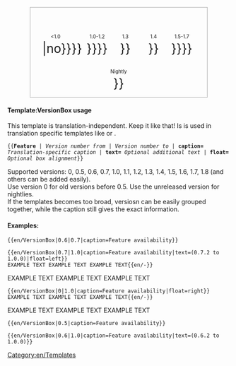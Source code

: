 <noinclude></noinclude>
<includeonly>
<div style="width: 400px; border: 1px solid darkgray; cellpadding: 0px; text-align: center; margin-right:auto; margin-left:auto; float: {{{float}}};">
<span style="font-size:80%; line-height: 0.8;">'''{{{caption}}}''' <span style="color:green">{{{text|}}}</span></span><br/>
<div style="display:inline-block;">
<span style="float: left; font-size:80%; width:60px; text-align: center">&lt;1.0</span><br/>
<span style="font-size:200%;"> {{en/Checkbox|{{#ifexpr:{{{1}}} < 1.0|{{#ifexpr:0.7 <= {{{2|99}}}|yes|partial}}|no}}}} </span></div>
<div style="display:inline-block;">
<span style="float: left; font-size:80%; width:60px; text-align: center">1.0-1.2</span><br/>
<span style="font-size:200%;"> {{en/Checkbox|{{#ifexpr:({{{1}}} <= 1.0) and (1.2 <= {{{2|99}}})|yes|{{#ifexpr:({{{1}}} <= 1.2) and (1.0 <= {{{2|99}}})|partial|no}}}}}} </span></div>
<div style="display:inline-block;">
<span style="float: left; font-size:80%; width:60px; text-align: center">1.3</span><br/>
<span style="font-size:200%;"> {{en/Checkbox|{{#ifexpr:({{{1}}} <= 1.3) and (1.3 <= {{{2|99}}})|yes|no}}}} </span></div>
<div style="display:inline-block;">
<span style="float: left; font-size:80%; width:60px; text-align: center">1.4</span><br/>
<span style="font-size:200%;"> {{en/Checkbox|{{#ifexpr:({{{1}}} <= 1.4) and (1.4 <= {{{2|99}}})|yes|no}}}} </span></div>
<div style="display:inline-block;">
<span style="float: left; font-size:80%; width:60px; text-align: center">1.5-1.7</span><br/>
<span style="font-size:200%;"> {{en/Checkbox|{{#ifexpr:({{{1}}} <= 1.5) and (1.7 <= {{{2|99}}})|yes|{{#ifexpr:({{{1}}} <= 1.7) and (1.5 <= {{{2|99}}})|partial|no}}}}}} </span></div>
<div style="display:inline-block;">
<span style="float: left; font-size:80%; width:60px; text-align: center">Nightly</span><br/>
<span style="font-size:200%;"> {{en/Checkbox|{{#ifexpr:({{{1}}} <= 1.8) and (1.8 <= {{{2|99}}})|yes|no}}}} </span></div>
</div></includeonly><noinclude>

====Template:VersionBox usage====
This template is translation-independent. Keep it like that! Is is used in translation specific templates like {{en/S|en/Feature}} or {{en/S|en/Feature period}}.

<tt>
<nowiki>{{</nowiki>'''Feature''' | ''Version number from'' | ''Version number to'' | '''caption=''' ''Translation-specific caption'' | '''text=''' ''Optional additional text'' | '''float=''' ''Optional box alignment''<nowiki>}}</nowiki>
</tt>

Supported versions: 0, 0.5, 0.6, 0.7, 1.0, 1.1, 1.2, 1.3, 1.4, 1.5, 1.6, 1.7, 1.8 (and others can be added easily).<br/>
Use version 0 for old versions before 0.5. Use the unreleased version for nightlies.<br/>
If the templates becomes too broad, versiosn can be easily grouped together, while the caption still gives the exact information.

====Examples:====
<pre>{{en/VersionBox|0.6|0.7|caption=Feature availability}}</pre>
{{en/VersionBox|0.6|0.7|caption=Feature availability}}

<pre>{{en/VersionBox|0.7|1.0|caption=Feature availability|text=(0.7.2 to 1.0.0)|float=left}}
EXAMPLE TEXT EXAMPLE TEXT EXAMPLE TEXT{{en/-}}</pre>
{{en/VersionBox|0.7|1.0|caption=Feature availability|text=(0.7.2 to 1.0.0)|float=left}}
EXAMPLE TEXT EXAMPLE TEXT EXAMPLE TEXT{{en/-}}

<pre>{{en/VersionBox|0|1.0|caption=Feature availability|float=right}}
EXAMPLE TEXT EXAMPLE TEXT EXAMPLE TEXT{{en/-}}</pre>
{{en/VersionBox|0|1.0|caption=Feature availability|float=right}}
EXAMPLE TEXT EXAMPLE TEXT EXAMPLE TEXT{{en/-}}

<pre>{{en/VersionBox|0.5|caption=Feature availability}}</pre>
{{en/VersionBox|0.5|caption=Feature availability}}

<pre>{{en/VersionBox|0.6|1.0|caption=Feature availability|text=(0.6.2 to 1.0.0)}}</pre>
{{en/VersionBox|0.6|1.0|caption=Feature availability|text=(0.6.2 to 1.0.0)}}


[[Category:en/Templates]]
</noinclude>